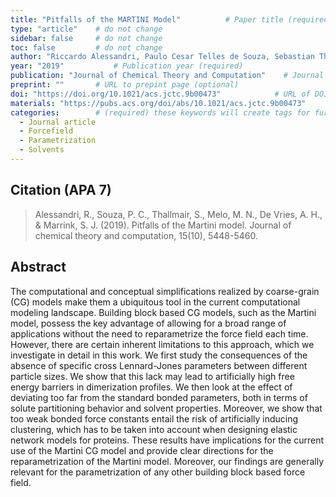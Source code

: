 ```yaml
---
title: "Pitfalls of the MARTINI Model"          # Paper title (required)
type: "article"    # do not change
sidebar: false     # do not change
toc: false         # do not change
author: "Riccardo Alessandri, Paulo Cesar Telles de Souza, Sebastian Thallmair, Manuel N Melo, Alex H De Vries, Siewert J Marrink"         # Paper authors (required)
year: "2019"           # Publication year (required)
publication: "Journal of Chemical Theory and Computation"    # Journal or similar (required)
preprint: ""       # URL to prepint page (optional)  
doi: "https://doi.org/10.1021/acs.jctc.9b00473"            # URL of DOI (required)  
materials: "https://pubs.acs.org/doi/abs/10.1021/acs.jctc.9b00473"      # URL to suplementary info (optional)
categories:        # (required) these keywords will create tags for further filtering. 
  - Journal article
  - Forcefield
  - Parametrization
  - Solvents
---
```


<!-- 
The info below is just an example. 

Both fields are required and they have to be replaced with the respective info for each paper. 

Please notice the `> ` symbol before the citation, it gives it additional styling.  
-->

## Citation (APA 7)      

> Alessandri, R., Souza, P. C., Thallmair, S., Melo, M. N., De Vries, A. H., & Marrink, S. J. (2019). Pitfalls of the Martini model. Journal of chemical theory and computation, 15(10), 5448-5460.

## Abstract

The computational and conceptual simplifications realized by coarse-grain (CG) models make them a ubiquitous tool in the current computational modeling landscape. Building block based CG models, such as the Martini model, possess the key advantage of allowing for a broad range of applications without the need to reparametrize the force field each time. However, there are certain inherent limitations to this approach, which we investigate in detail in this work. We first study the consequences of the absence of specific cross Lennard-Jones parameters between different particle sizes. We show that this lack may lead to artificially high free energy barriers in dimerization profiles. We then look at the effect of deviating too far from the standard bonded parameters, both in terms of solute partitioning behavior and solvent properties. Moreover, we show that too weak bonded force constants entail the risk of artificially inducing clustering, which has to be taken into account when designing elastic network models for proteins. These results have implications for the current use of the Martini CG model and provide clear directions for the reparametrization of the Martini model. Moreover, our findings are generally relevant for the parametrization of any other building block based force field.
